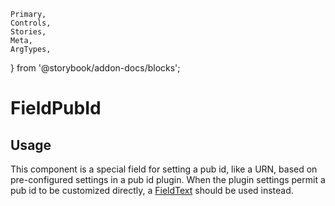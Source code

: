 	Primary,
	Controls,
	Stories,
	Meta,
	ArgTypes,
} from '@storybook/addon-docs/blocks';


<Meta of={FieldPubIdStories} />

# FieldPubId

## Usage

This component is a special field for setting a pub id, like a URN, based on pre-configured settings in a pub id plugin. When the plugin settings permit a pub id to be customized directly, a [FieldText](../?path=/docs/forms-fieldtext--docs) should be used instead.

<Primary />
<Controls />
